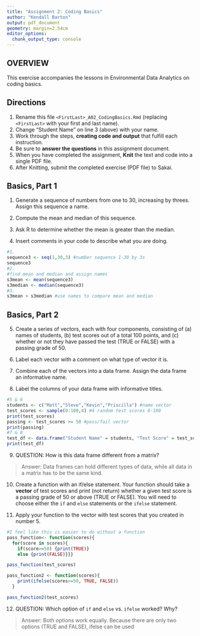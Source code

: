 ```yaml
---
title: "Assignment 2: Coding Basics"
author: "Kendall Barton"
output: pdf_document
geometry: margin=2.54cm
editor_options: 
  chunk_output_type: console
---
```


## OVERVIEW

This exercise accompanies the lessons in Environmental Data Analytics on coding basics.

## Directions

1.  Rename this file `<FirstLast>_A02_CodingBasics.Rmd` (replacing `<FirstLast>` with your first and last name).
2.  Change "Student Name" on line 3 (above) with your name.
3.  Work through the steps, **creating code and output** that fulfill each instruction.
4.  Be sure to **answer the questions** in this assignment document.
5.  When you have completed the assignment, **Knit** the text and code into a single PDF file.
6.  After Knitting, submit the completed exercise (PDF file) to Sakai.

## Basics, Part 1

1.  Generate a sequence of numbers from one to 30, increasing by threes. Assign this sequence a name.

2.  Compute the mean and median of this sequence.

3.  Ask R to determine whether the mean is greater than the median.

4.  Insert comments in your code to describe what you are doing.

```r
#1.
sequence3 <- seq(1,30,3) #number sequence 1-30 by 3s
sequence3
#2. 
#find mean and median and assign names
s3mean <- mean(sequence3)
s3median <- median(sequence3)
#3. 
s3mean > s3median #use names to compare mean and median
```

## Basics, Part 2

5.  Create a series of vectors, each with four components, consisting of (a) names of students, (b) test scores out of a total 100 points, and (c) whether or not they have passed the test (TRUE or FALSE) with a passing grade of 50.

6.  Label each vector with a comment on what type of vector it is.

7.  Combine each of the vectors into a data frame. Assign the data frame an informative name.

8.  Label the columns of your data frame with informative titles.

```r
#5 & 6
students <- c("Matt","Steve","Kevin","Priscilla") #name vector
test_scores <- sample(0:100,4) #4 random test scores 0-100
print(test_scores)
passing <- test_scores >= 50 #pass/fail vector
print(passing)
#7 & 8 
test_df <- data.frame("Student Name" = students, "Test Score" = test_scores, "Pass/Fail" = passing)
print(test_df)
```

9.  QUESTION: How is this data frame different from a matrix?

> Answer: Data frames can hold different types of data, while all data in a matrix has to be the same kind.

10. Create a function with an if/else statement. Your function should take a **vector** of test scores and print (not return) whether a given test score is a passing grade of 50 or above (TRUE or FALSE). You will need to choose either the `if` and `else` statements or the `ifelse` statement. 

11. Apply your function to the vector with test scores that you created in number 5.

```r
#I feel like this is easier to do without a function
pass_function<- function(scores){
  for(score in scores){
    if(score>=50) {print(TRUE)}
    else {print(FALSE)}}}

pass_function(test_scores)

pass_function2 <- function(scores){
    print(ifelse(scores>=50, TRUE, FALSE))
  }

pass_function2(test_scores)
```

12. QUESTION: Which option of `if` and `else` vs. `ifelse` worked? Why?

> Answer: Both options work equally. Because there are only two options (TRUE and FALSE), ifelse can be used
